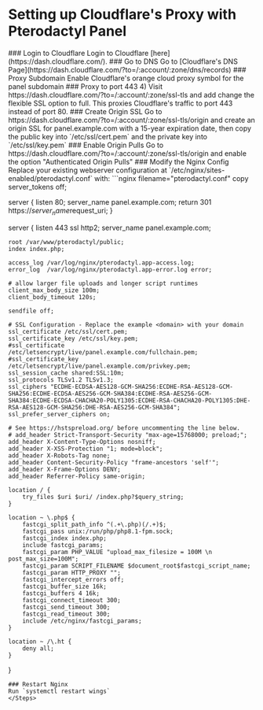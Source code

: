 
# Setting up Cloudflare's Proxy with Pterodactyl Panel

<Steps>
### Login to Cloudflare
Login to Cloudflare [here](https://dash.cloudflare.com/).
### Go to DNS
Go to [Cloudflare's DNS Page](https://dash.cloudflare.com/?to=/:account/:zone/dns/records)
### Proxy Subdomain
Enable Cloudflare's orange cloud proxy symbol for the panel subdomain
### Proxy to port 443
4) Visit https://dash.cloudflare.com/?to=/:account/:zone/ssl-tls and add change the flexible SSL option to full. This proxies Cloudflare's traffic to port 443 instead of port 80.
### Create Origin SSL
Go to https://dash.cloudflare.com/?to=/:account/:zone/ssl-tls/origin and create an origin SSL for panel.example.com with a 15-year expiration date, then copy the public key into `/etc/ssl/cert.pem` and the private key into `/etc/ssl/key.pem`
### Enable Origin Pulls
Go to https://dash.cloudflare.com/?to=/:account/:zone/ssl-tls/origin and enable the option "Authenticated Origin Pulls"
### Modify the Nginx Config
Replace your existing webserver configuration at `/etc/nginx/sites-enabled/pterodactyl.conf` with:
```nginx filename="pterodactyl.conf" copy
server_tokens off;

server {
    listen 80;
    server_name panel.example.com;
    return 301 https://$server_name$request_uri;
}

server {
    listen 443 ssl http2;
    server_name panel.example.com;

    root /var/www/pterodactyl/public;
    index index.php;

    access_log /var/log/nginx/pterodactyl.app-access.log;
    error_log  /var/log/nginx/pterodactyl.app-error.log error;

    # allow larger file uploads and longer script runtimes
    client_max_body_size 100m;
    client_body_timeout 120s;

    sendfile off;

    # SSL Configuration - Replace the example <domain> with your domain
    ssl_certificate /etc/ssl/cert.pem;
    ssl_certificate_key /etc/ssl/key.pem;
    #ssl_certificate /etc/letsencrypt/live/panel.example.com/fullchain.pem;
    #ssl_certificate_key /etc/letsencrypt/live/panel.example.com/privkey.pem;
    ssl_session_cache shared:SSL:10m;
    ssl_protocols TLSv1.2 TLSv1.3;
    ssl_ciphers "ECDHE-ECDSA-AES128-GCM-SHA256:ECDHE-RSA-AES128-GCM-SHA256:ECDHE-ECDSA-AES256-GCM-SHA384:ECDHE-RSA-AES256-GCM-SHA384:ECDHE-ECDSA-CHACHA20-POLY1305:ECDHE-RSA-CHACHA20-POLY1305:DHE-RSA-AES128-GCM-SHA256:DHE-RSA-AES256-GCM-SHA384";
    ssl_prefer_server_ciphers on;

    # See https://hstspreload.org/ before uncommenting the line below.
    # add_header Strict-Transport-Security "max-age=15768000; preload;";
    add_header X-Content-Type-Options nosniff;
    add_header X-XSS-Protection "1; mode=block";
    add_header X-Robots-Tag none;
    add_header Content-Security-Policy "frame-ancestors 'self'";
    add_header X-Frame-Options DENY;
    add_header Referrer-Policy same-origin;

    location / {
        try_files $uri $uri/ /index.php?$query_string;
    }

    location ~ \.php$ {
        fastcgi_split_path_info ^(.+\.php)(/.+)$;
        fastcgi_pass unix:/run/php/php8.1-fpm.sock;
        fastcgi_index index.php;
        include fastcgi_params;
        fastcgi_param PHP_VALUE "upload_max_filesize = 100M \n post_max_size=100M";
        fastcgi_param SCRIPT_FILENAME $document_root$fastcgi_script_name;
        fastcgi_param HTTP_PROXY "";
        fastcgi_intercept_errors off;
        fastcgi_buffer_size 16k;
        fastcgi_buffers 4 16k;
        fastcgi_connect_timeout 300;
        fastcgi_send_timeout 300;
        fastcgi_read_timeout 300;
        include /etc/nginx/fastcgi_params;
    }

    location ~ /\.ht {
        deny all;
    }
}
```
### Restart Nginx
Run `systemctl restart wings`
</Steps>